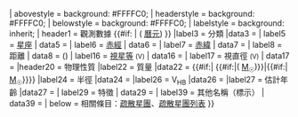 {{Infobox
| above   = {{{name}}}
| image   = {{{image<includeonly>|</includeonly>}}}
| caption = {{{caption<includeonly>|</includeonly>}}} {{#if:{{{credit<includeonly>|</includeonly>}}}|<br/><span style="font-size:smaller;">Credit: {{{credit}}}</span> }}
| abovestyle  = background: #FFFFC0;
| headerstyle = background: #FFFFC0;
| belowstyle  = background: #FFFFC0;
| labelstyle  = background: inherit;
| header1 = 觀測數據 {{#if:  {{{epoch<includeonly>|</includeonly>}}} | ({{{epoch}}} [[曆元]]) }}
|label3 = 分類
|data3 = {{{class|}}}
| label5  = [[星座]]
| data5   = {{{constellation<includeonly>|</includeonly>}}}
| label6  = [[赤經]]
| data6   = {{{ra<includeonly>|</includeonly>}}}
| label7  = [[赤緯]]
| data7   = {{{dec<includeonly>|</includeonly>}}}
| label8  = 距離
| data8   = {{{dist_ly<includeonly>|</includeonly>}}} ({{{dist_pc<includeonly>|</includeonly>}}})
| label16  = [[視星等]] <small>(V)</small>
| data16   = {{{appmag_v<includeonly>|</includeonly>}}}
| label17  = 視直徑 <small>(V)</small>
| data17   = {{{size_v<includeonly>|</includeonly>}}}
|header20 = 物理性質
|label22  = 質量
|data22   = {{#if:{{{mass_kg|}}}|{{{mass_kg}}} {{#if:{{{mass_msol|}}}|({{{mass_msol}}} [[太阳质量|M<sub>☉</sub>]])}}|{{#if:{{{mass_msol|}}}|{{{mass_msol}}} [[太阳质量|M<sub>☉</sub>]]}}}}
|label24  = 半徑
|data24   = {{{radius_ly<includeonly>|</includeonly>}}}
|label26  = V<sub>HB</sub>
|data26   = {{{v_hb|}}}
|label27  = 估計年齡
|data27   = {{{age<includeonly>|</includeonly>}}}
| label29  = 特徵
| data29   = {{{notes<includeonly>|</includeonly>}}}
| label39  = 其他名稱（標示）
| data39   = {{{names<includeonly>|</includeonly>}}}
| below   = 相關條目：[[疏散星團]]、[[:Category:疏散星團|疏散星團列表]]
}}<noinclude>
{{Documentation}}
</noinclude>